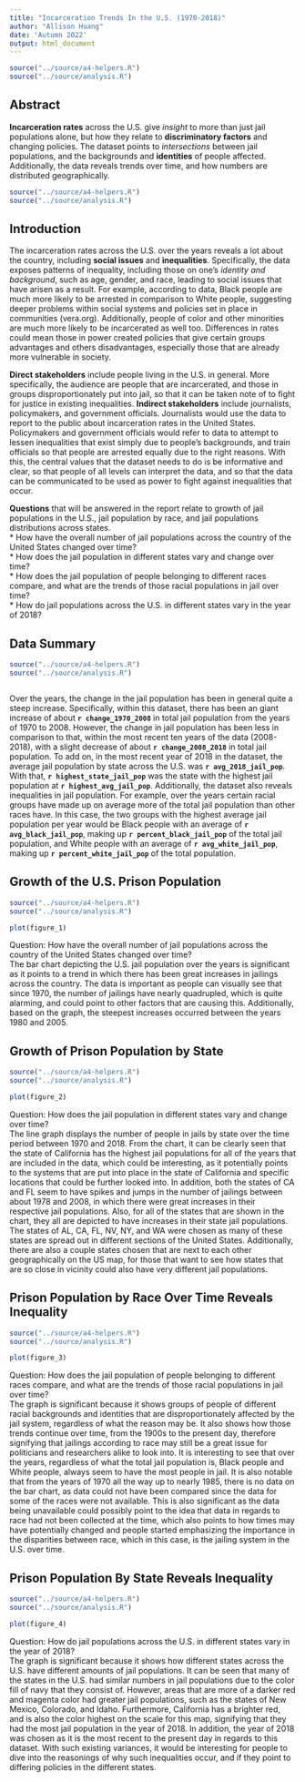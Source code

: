 ```yaml
---
title: "Incarceration Trends In the U.S. (1970-2018)"
author: "Allison Huang"
date: 'Autumn 2022'
output: html_document
---
```


```r
source("../source/a4-helpers.R")
source("../source/analysis.R")
```

## Abstract 

**Incarceration rates** across the U.S. give *insight* to more
than just jail populations alone, but how they relate to **discriminatory
factors** and changing policies. The dataset points to *intersections*
between jail populations, and the backgrounds and **identities** of people affected.
Additionally, the data reveals trends over time, and how numbers are distributed
geographically.

```r
source("../source/a4-helpers.R")
source("../source/analysis.R")
```
## Introduction

The incarceration rates across the U.S. over the years reveals a lot about
the country, including **social issues** and **inequalities**.
Specifically, the data exposes patterns of inequality, including those on
one's *identity and background*, such as age, gender, and race,
leading to social issues that have arisen as a result.
For example, according to data, Black people are much more likely to
be arrested in comparison to White people, suggesting
deeper problems within social systems and policies set in place
in communities (vera.org). Additionally, people of color and other minorities
are much more likely to be incarcerated as well too. Differences in
rates could mean those in power created policies that
give certain groups advantages and others disadvantages, especially those
that are already more vulnerable in society.  

**Direct stakeholders** include people living in the U.S.
in general. More specifically, the audience are people that are
incarcerated, and those in groups disproportionately put into jail,
so that it can be taken note of to fight for justice in existing inequalities.
**Indirect stakeholders** include journalists, policymakers, and government officials.
Journalists would use the data to report to the public
about incarceration rates in the United States. Policymakers and government
officials would refer to data to attempt to lessen inequalities that
exist simply due to people's backgrounds, and train officials so that
people are arrested equally due to the right reasons. With this, the
central values that the dataset needs to do is be informative and
clear, so that people of all levels can interpret the data, and so that the
data can be communicated to be used as power to fight against inequalities that occur.  

**Questions** that will be answered in the report relate to growth of jail
populations in the U.S., jail population by race, and jail populations
distributions across states.  
* How have the overall number of jail populations across the country
of the United States changed over time?  
* How does the jail population in different states vary and
change over time?  
* How does the jail population of people belonging to different races
compare, and what are the trends of those racial populations in jail over time?  
* How do jail populations across the U.S. in different states vary in
the year of 2018? 


## Data Summary

```r
source("../source/a4-helpers.R")
source("../source/analysis.R")
```

```r
```

Over the years, the change in the jail population has been in general quite
a steep increase. Specifically, within this dataset, there has been an giant
increase of about **`r change_1970_2008`** in total jail population from the years of
1970 to 2008. However, the change in jail population has been less in
comparison to that, within the most recent ten years of the data (2008-2018),
with a slight decrease of about **`r change_2008_2018`** in total jail population.
To add on, in the most recent year of 2018 in the dataset, the average jail
population by state across the U.S. was **`r avg_2018_jail_pop`**. With that,
**`r highest_state_jail_pop`** was the state with the highest jail population
at **`r highest_avg_jail_pop`**. Additionally, the dataset also reveals inequalities
in jail population. For example, over the years certain racial groups have made
up on average more of the total jail population than other races have. In this case,
the two groups with the highest average jail population per year would be
Black people with an average of **`r avg_black_jail_pop`**, making up
**`r percent_black_jail_pop`** of the total jail population, and White people with
an average of **`r avg_white_jail_pop`**, making up **`r percent_white_jail_pop`** of the total population.


## Growth of the U.S. Prison Population

```r
source("../source/a4-helpers.R")
source("../source/analysis.R")
```

``` r
plot(figure_1)
```

Question: How have the overall number of jail populations across the country
of the United States changed over time?  
The bar chart depicting the U.S. jail population over the years is significant
as it points to a trend in which there has been great increases in jailings
across the country. The data is important as people can visually see that since
1970, the number of jailings have nearly quadrupled, which is quite alarming,
and could point to other factors that are causing this. Additionally, based on
the graph, the steepest increases occurred between the years 1980 and 2005.


## Growth of Prison Population by State

```r
source("../source/a4-helpers.R")
source("../source/analysis.R")
```

``` r
plot(figure_2)
```

Question: How does the jail population in different states vary and
change over time?  
The line graph displays the number of people in jails by state over the time
period between 1970 and 2018. From the chart, it can be clearly seen that
the state of California has the highest jail populations
for all of the years that are included in the data, which could
be interesting, as it potentially points to the systems that are put into place
in the state of California and specific locations that could be further looked into.
In addition, both the states of CA and FL seem to have spikes and jumps in the
number of jailings between about 1978 and 2008, in which there were great increases
in their respective jail populations. Also, for all of the states that
are shown in the chart, they all are depicted to have increases in their state
jail populations. The states of AL, CA, FL, NV, NY, and WA were chosen
as many of these states are spread out in different sections of the United States.
Additionally, there are also a couple states chosen that are next to each other
geographically on the US map, for those that want to see how states that
are so close in vicinity could also have very different jail populations.


## Prison Population by Race Over Time Reveals Inequality

```r
source("../source/a4-helpers.R")
source("../source/analysis.R")
```

``` r
plot(figure_3)
```

Question: How does the jail population of people belonging to different races
compare, and what are the trends of those racial populations in jail over time?  
The graph is significant because it shows groups of people of different
racial backgrounds and identities that are disproportionately affected by
the jail system, regardless of what the reason
may be. It also shows how those trends continue over time, from the 1900s to
the present day, therefore signifying that jailings according to race
may still be a great issue for politicians and researchers alike to look into.
It is interesting to see that over the years, regardless of what the total
jail population is, Black people and White people, always seem to have
the most people in jail. It is also notable that from the years of 1970
all the way up to nearly 1985, there is no data on the
bar chart, as data could not have been compared since the data for some of the
races were not available. This is also significant as the data being unavailable could possibly
point to the idea that data in regards to race had not been collected
at the time, which also points to how times may have potentially
changed and people started emphasizing the importance in the
disparities between race, which in this case, is the jailing system in the U.S. over time.


## Prison Population By State Reveals Inequality

```r
source("../source/a4-helpers.R")
source("../source/analysis.R")
```

``` r
plot(figure_4)
```

Question: How do jail populations across the U.S. in different states vary in
the year of 2018?  
The graph is significant because it shows how different states across the U.S.
have different amounts of jail populations. It can be seen that many of the
states in the U.S. had similar numbers in jail populations due to the color
fill of navy that they consist of. However, areas that are more of a darker
red and magenta color had greater jail populations, such as the states of
New Mexico, Colorado, and Idaho. Furthermore, California has a brighter red,
and is also the color highest on the scale for this map, signifying that
they had the most jail population in the year of 2018. In addition, the year
of 2018 was chosen as it is the most recent to the present day in regards to
this dataset. With such existing variances, it would be interesting for
people to dive into the reasonings of why such inequalities occur, and if
they point to differing policies in the different states.

